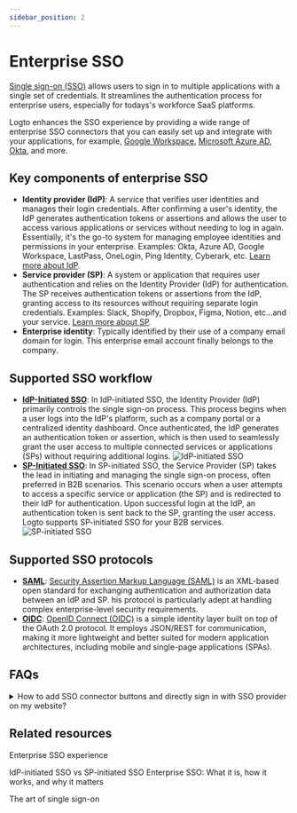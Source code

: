 ```yaml
---
sidebar_position: 2
---
```


# Enterprise SSO

[Single sign-on (SSO)](https://auth.wiki/single-sign-on) allows users to sign in to multiple applications with a single set of credentials. It streamlines the authentication process for enterprise users, especially for todays's workforce SaaS platforms.

Logto enhances the SSO experience by providing a wide range of enterprise SSO connectors that you can easily set up and integrate with your applications, for example, [Google Workspace](/integrations/google-workspace), [Microsoft Azure AD](/integrations/entra-id-saml), [Okta](/integrations/okta), and more.

## Key components of enterprise SSO

- **Identity provider (IdP)**: A service that verifies user identities and manages their login credentials. After confirming a user's identity, the IdP generates authentication tokens or assertions and allows the user to access various applications or services without needing to log in again. Essentially, it's the go-to system for managing employee identities and permissions in your enterprise. Examples: Okta, Azure AD, Google Workspace, LastPass, OneLogin, Ping Identity, Cyberark, etc. [Learn more about IdP](https://auth.wiki/identity-provider).
- **Service provider (SP)**: A system or application that requires user authentication and relies on the Identity Provider (IdP) for authentication. The SP receives authentication tokens or assertions from the IdP, granting access to its resources without requiring separate login credentials. Examples: Slack, Shopify, Dropbox, Figma, Notion, etc…and your service. [Learn more about SP](https://auth.wiki/service-provider).
- **Enterprise identity**: Typically identified by their use of a company email domain for login. This enterprise email account finally belongs to the company.

## Supported SSO workflow

- [**IdP-Initiated SSO**](/end-user-flows/enterprise-sso/idp-initiated-sso): In IdP-initiated SSO, the Identity Provider (IdP) primarily controls the single sign-on process. This process begins when a user logs into the IdP's platform, such as a company portal or a centralized identity dashboard. Once authenticated, the IdP generates an authentication token or assertion, which is then used to seamlessly grant the user access to multiple connected services or applications (SPs) without requiring additional logins.
  ![IdP-initiated SSO](./assets/idp-initiated-sso.png)
- [**SP-Initiated SSO**](/end-user-flows/enterprise-sso/sp-initiated-sso): In SP-initiated SSO, the Service Provider (SP) takes the lead in initiating and managing the single sign-on process, often preferred in B2B scenarios. This scenario occurs when a user attempts to access a specific service or application (the SP) and is redirected to their IdP for authentication. Upon successful login at the IdP, an authentication token is sent back to the SP, granting the user access. Logto supports SP-initiated SSO for your B2B services.
  ![SP-initiated SSO](./assets/sp-initiated-sso.png)

## Supported SSO protocols

- [**SAML**](/integrations/saml-sso): [Security Assertion Markup Language (SAML)](https://auth.wiki/saml) is an XML-based open standard for exchanging authentication and authorization data between an IdP and SP. his protocol is particularly adept at handling complex enterprise-level security requirements.
- [**OIDC**](/integrations/oidc-sso): [OpenID Connect (OIDC)](https://auth.wiki/openid-connect) is a simple identity layer built on top of the OAuth 2.0 protocol. It employs JSON/REST for communication, making it more lightweight and better suited for modern application architectures, including mobile and single-page applications (SPAs).

## FAQs

<details>
  <summary>How to add SSO connector buttons and directly sign in with SSO provider on my website?</summary>

Logto allows you to add social login buttons to your website and initiate the SSO sign-in process directly without showing the default sign-in form. Check out our [Direct sign-in](/end-user-flows/authentication-parameters/direct-sign-in/) guide for detailed instructions.

</details>

## Related resources

<Url href="https://www.youtube.com/watch?v=-mD8Sfab7sI&t=12s"> Enterprise SSO experience</Url>

<Url href="https://blog.logto.io/idp-vs-sp-initiated-sso">
  IdP-initiated SSO vs SP-initiated SSO
</Url>

<Url href="https://blog.logto.io/enterprise-sso">
  Enterprise SSO: What it is, how it works, and why it matters
</Url>

<Url href="https://blog.logto.io/single-sign-on">The art of single sign-on</Url>
